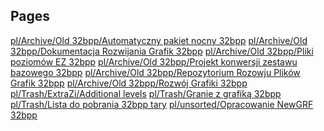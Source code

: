 
== Pages ==
[[pl/Archive/Old 32bpp/Automatyczny pakiet nocny 32bpp]]
[[pl/Archive/Old 32bpp/Dokumentacja Rozwijania Grafik 32bpp]]
[[pl/Archive/Old 32bpp/Pliki poziomów EZ 32bpp]]
[[pl/Archive/Old 32bpp/Projekt konwersji zestawu bazowego 32bpp]]
[[pl/Archive/Old 32bpp/Repozytorium Rozowju Plików Grafik 32bpp]]
[[pl/Archive/Old 32bpp/Rozwój Grafiki 32bpp]]
[[pl/Trash/ExtraZi/Additional levels]]
[[pl/Trash/Granie z grafiką 32bpp]]
[[pl/Trash/Lista do pobrania 32bpp tary]]
[[pl/unsorted/Opracowanie NewGRF 32bpp]]
